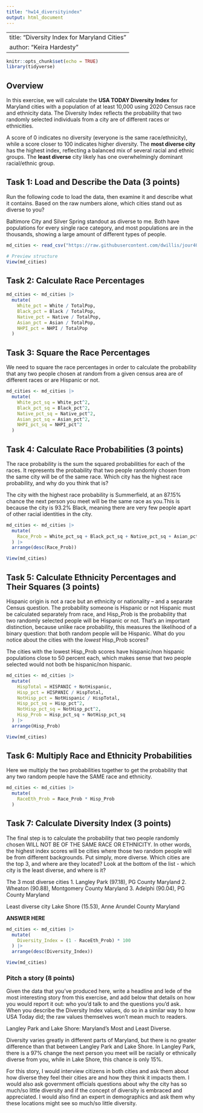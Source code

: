 ```yaml
---
title: "hw14_diversityindex"
output: html_document
---
```


---
title: "Diversity Index for Maryland Cities"
author: "Keira Hardesty"
---

```r
knitr::opts_chunk$set(echo = TRUE)
library(tidyverse)
```

## Overview

In this exercise, we will calculate the **USA TODAY Diversity Index** for Maryland cities with a population of at least 10,000 using 2020 Census race and ethnicity data. The Diversity Index reflects the probability that two randomly selected individuals from a city are of different races or ethnicities.

A score of 0 indicates no diversity (everyone is the same race/ethnicity), while a score closer to 100 indicates higher diversity. The **most diverse city** has the highest index, reflecting a balanced mix of several racial and ethnic groups. The **least diverse** city likely has one overwhelmingly dominant racial/ethnic group.

## Task 1: Load and Describe the Data (3 points)

Run the following code to load the data, then examine it and describe what it contains. Based on the raw numbers alone, which cities stand out as diverse to you?

Baltimore City and Silver Spring standout as diverse to me. Both have populations for every single race category, and most populations are in the thousands, showing a large amount of different types of people. 

```r
md_cities <- read_csv("https://raw.githubusercontent.com/dwillis/jour405/refs/heads/main/data/usat_diversity_index.csv")

# Preview structure
View(md_cities)
```

## Task 2: Calculate Race Percentages

```r
md_cities <- md_cities |>
  mutate(
    White_pct = White / TotalPop,
    Black_pct = Black / TotalPop,
    Native_pct = Native / TotalPop,
    Asian_pct = Asian / TotalPop,
    NHPI_pct = NHPI / TotalPop
  )
```

## Task 3: Square the Race Percentages

We need to square the race percentages in order to calculate the probability that any two people chosen at random from a given census area are of different races or are Hispanic or not.

```r
md_cities <- md_cities |>
  mutate(
    White_pct_sq = White_pct^2,
    Black_pct_sq = Black_pct^2,
    Native_pct_sq = Native_pct^2,
    Asian_pct_sq = Asian_pct^2,
    NHPI_pct_sq = NHPI_pct^2
  )
```


## Task 4: Calculate Race Probabilities (3 points)

The race probability is the sum the squared probabilities for each of the races. It represents the probability that two people randomly chosen from the same city will be of the same race. Which city has the highest race probability, and why do you think that is?


The city with the highest race probability is Summerfield, at an 87.15% chance the next person you meet will be the same race as you.This is because the city is 93.2% Black, meaning there are very few people apart of other racial identities in the city. 

```r
md_cities <- md_cities |>
  mutate(
    Race_Prob = White_pct_sq + Black_pct_sq + Native_pct_sq + Asian_pct_sq + NHPI_pct_sq
  ) |> 
  arrange(desc(Race_Prob))

View(md_cities)
```


## Task 5: Calculate Ethnicity Percentages and Their Squares (3 points)

Hispanic origin is not a race but an ethnicity or nationality – and a separate Census question. The probability someone is Hispanic or not Hispanic must be calculated separately from race, and Hisp_Prob is the probability that two randomly selected people will be Hispanic or not. That's an important distinction, because unlike race probability, this measures the likelihood of a binary question: that both random people will be Hispanic. What do you notice about the cities with the *lowest* Hisp_Prob scores?

The cities with the lowest Hisp_Prob scores have hispanic/non hispanic populations close to 50 percent each, which makes sense that two people selected would not both be hispanic/non hispanic. 

```r
md_cities <- md_cities |>
  mutate(
    HispTotal = HISPANIC + NotHispanic,
    Hisp_pct = HISPANIC / HispTotal,
    NotHisp_pct = NotHispanic / HispTotal,
    Hisp_pct_sq = Hisp_pct^2,
    NotHisp_pct_sq = NotHisp_pct^2,
    Hisp_Prob = Hisp_pct_sq + NotHisp_pct_sq
  ) |> 
  arrange(Hisp_Prob)

View(md_cities)
```

## Task 6: Multiply Race and Ethnicity Probabilities

Here we multiply the two probabilities together to get the probability that any two random people have the SAME race and ethnicity.

```r
md_cities <- md_cities |>
  mutate(
    RaceEth_Prob = Race_Prob * Hisp_Prob
  )
```


## Task 7: Calculate Diversity Index (3 points)

The final step is to calculate the probability that two people randomly chosen WILL NOT BE OF THE SAME RACE OR ETHNICITY. In other words, the highest index scores will be cities where those two random people will be from different backgrounds. Put simply, more diverse. Which cities are the top 3, and where are they located? Look at the bottom of the list - which city is the least diverse, and where is it?

The 3 most diverse cities
1. Langley Park (97.18), PG County Maryland
2. Wheaton (90.88), Montgomery County Maryland
3. Adelphi (90.04), PG County Maryland

Least diverse city
Lake Shore (15.53), Anne Arundel County Maryland

**ANSWER HERE**

```r
md_cities <- md_cities |>
  mutate(
    Diversity_Index = (1 - RaceEth_Prob) * 100
  ) |> 
  arrange(desc(Diversity_Index))

View(md_cities)
```

### Pitch a story (8 points)

Given the data that you've produced here, write a headline and lede of the most interesting story from this exercise, and add below that details on how you would report it out: who you'd talk to and the questions you'd ask. When you describe the Diversity Index values, do so in a similar way to how USA Today did; the raw values themselves won't mean much to readers.

Langley Park and Lake Shore: Maryland's Most and Least Diverse. 

Diversity varies greatly in different parts of Maryland, but there is no greater difference than that between Langley Park and Lake Shore. In Langley Park, there is a 97% change the next person you meet will be racially or ethnically diverse from you, while in Lake Shore, this chance is only 15%. 

For this story, I would interview citizens in both cities and ask them about how diverse they feel their cities are and how they think it impacts them. I would also ask government officials questions about why the city has so much/so little diversity and if the concept of diversity is embraced and appreciated. I would also find an expert in demographics and ask them why these locations might see so much/so little diversity. 
